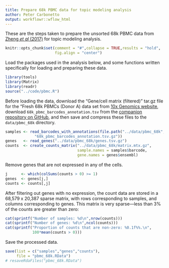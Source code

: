 ```yaml
---
title: Prepare 68k PBMC data for topic modeling analysis
author: Peter Carbonetto
output: workflowr::wflow_html
---
```


These are the steps taken to prepare the unsorted 68k PBMC data from
[Zheng *et al* (2017)][zheng-2017] for topic modeling analysis.

```r
knitr::opts_chunk$set(comment = "#",collapse = TRUE,results = "hold",
                      fig.align = "center")
```

Load the packages used in the analysis below, and some functions
written specifically for loading and preparing these data.

```r
library(tools)
library(Matrix)
library(readr)
source("../code/pbmc.R")
```

Before loading the data, download the "Gene/cell matrix (filtered)"
tar.gz file for the "Fresh 68k PBMCs (Donor A) data set from
[10x Genomics website][10x-data], download
`68k_pbmc_barcodes_annotation.tsv` from the
[companion repository on GitHub][zheng-2017-github], and then save and
compress these files to the `data/pbmc_68k` directory.

```r
samples <- read_barcodes_with_annotations(file.path("../data/pbmc_68k",
             "68k_pbmc_barcodes_annotation.tsv.gz"))
genes   <- read_genes("../data/pbmc_68k/genes.tsv.gz")
counts  <- create_counts_matrix("../data/pbmc_68k/matrix.mtx.gz",
                                sample.names = samples$barcode,
								gene.names = genes$ensembl)
```

Remove genes that are not expressed in any of the cells.

```r
j      <- which(colSums(counts > 0) >= 1)
genes  <- genes[j,]
counts <- counts[,j]
```

After filtering out genes with no expression, the count data are
stored in a 68,579 x 20,387 sparse matrix, with rows corresponding to
samples, and columns corresponding to genes. This matrix is very
sparse---less than 3% of the counts are greater than zero:

```r
cat(sprintf("Number of samples: %d\n",nrow(counts)))
cat(sprintf("Number of genes: %d\n",ncol(counts)))
cat(sprintf("Proportion of counts that are non-zero: %0.1f%%.\n",
            100*mean(counts > 0)))
```

Save the processed data.

```r
save(list = c("samples","genes","counts"),
     file = "pbmc_68k.RData")
# resaveRdaFiles("pbmc_68k.RData")
```

[zheng-2017]: https://doi.org/10.1038/ncomms14049
[zheng-2017-github]: https://github.com/10XGenomics/single-cell-3prime-paper
[10x-data]: https://support.10xgenomics.com/single-cell-gene-expression/datasets
